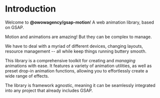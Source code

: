 
<Codepen title="gsap-motion - Ease, physicsBasedMotion & mousePosition" id="JjwNMBv" />

# Introduction

Welcome to **@owowagency/gsap-motion**! A web animation library, based on GSAP.

Motion and animations are amazing! But they can be complex to manage.

We have to deal with a myriad of different devices, changing layouts, resource management -- all while keep things running buttery smooth.

This library is a comprehensive toolkit for creating and _managing_ animations with ease. It features a variety of animation utilities, as well as preset drop-in animation functions, allowing you to effortlessly create a wide range of effects.

The library is framework agnostic, meaning it can be seamlessly integrated into any project that already includes GSAP.
